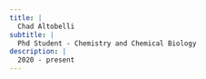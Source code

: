 ```yaml
---
title: |
  Chad Altobelli
subtitle: |
  Phd Student - Chemistry and Chemical Biology
description: |
  2020 - present
---
```


